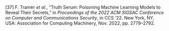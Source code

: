 \[37\]	F. Tramèr *et al.*, “Truth Serum: Poisoning Machine Learning Models to Reveal Their Secrets,” in *Proceedings of the 2022 ACM SIGSAC Conference on Computer and Communications Security*, in CCS ’22. New York, NY, USA: Association for Computing Machinery, Nov. 2022, pp. 2779–2792.